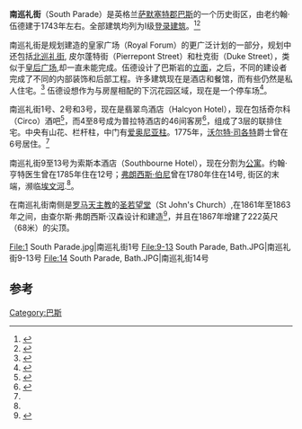 {{Infobox Historic Site
| name =南巡礼街
| native_name =South Parade
| image =South Parade Bath.jpg
| caption =
| locmapin = Somerset
| map_caption =
| coordinates = {{coord|51|22|49|N|2|21|45|W|display=inline,title}}
| location =英格兰[[萨默塞特郡|萨默塞特郡]][[巴斯|巴斯]]
| built =1743
| architect =老约翰·伍德
| architecture =[[乔治时代建筑|乔治时代建筑]]
| governing_body =
| designation1 =Grade I Listed Building
| designation1_offname =1至3号 （翡翠鸟酒店和奇尔科酒吧）；4至8号 （连续） （普拉特酒店）
| designation1_date =1950年6月12日<ref name="nos1to8"/>
| designation1_number =443617
| designation2 =Grade I Listed Building
| designation2_offname =9至13号（连续）索斯本酒店 14号
| designation2_date =1950年6月12日
| designation2_number =443619
}}
'''南巡礼街'''（South Parade）是英格兰[[萨默塞特郡|萨默塞特郡]][[巴斯|巴斯]]的一个历史街区，由老约翰·伍德建于1743年左右。全部建筑均列为I级[[登录建筑|登录建筑]]。<ref name="nos1to8">{{cite web|url=http://www.imagesofengland.org.uk/Details/Default.aspx?id=443617|archive-url=https://web.archive.org/web/20120531061957/http://www.imagesofengland.org.uk/Details/Default.aspx?id=443617|archive-date=2012-05-31|title=No 1 Nos 2 and 3 (The Halcyon Hotel) Nos 4 to 8 (consec) (Pratt's Hotel)|work=Images of England|publisher=English Heritage|accessdate=2009-07-29|dead-url=yes}}</ref><ref name="nos9to14">{{cite web|url=http://www.imagesofengland.org.uk/Details/Default.aspx?id=443619|archive-url=https://web.archive.org/web/20121018004705/http://www.imagesofengland.org.uk/Details/Default.aspx?id=443619|archive-date=2012-10-18|title=Nos 9 to 13 (consec) (Southbourne Hotel) No 14|work=Images of England|publisher=English Heritage|accessdate=2009-07-29|dead-url=yes}}</ref>

南巡礼街是规划建造的皇家广场（Royal Forum）的更广泛计划的一部分，规划中还包括[[北巡礼街|北巡礼街]], 皮尔蓬特街（Pierrepont Street）和杜克街（Duke Street），类似于[[皇后广场_(巴斯)|皇后广场]],却一直未能完成。伍德设计了巴斯岩的[[立面|立面]]，之后，不同的建设者完成了不同的内部装饰和后部工程。许多建筑现在是酒店和餐馆，而有些仍然是私人住宅。<ref>{{cite web |url=http://www.bathnes.gov.uk/SiteCollectionDocuments/Environment%20and%20Planning/Low%20res%20World%20Site%20Plan.pdf |title=Bath World Heritage Site Management Plan |publisher=Bath and North East Somerset Council |accessdate=2010-11-11 |archiveurl=https://web.archive.org/web/20120312080503/http://www.bathnes.gov.uk/SiteCollectionDocuments/Environment%20and%20Planning/Low%20res%20World%20Site%20Plan.pdf |archivedate=2012-03-12 |dead-url=no }}</ref> 伍德设想作为与房屋相配的下沉花园区域，现在是一个停车场<ref>{{cite book|last=Arnold |first=Dana|title=Reading architectural history - Looking Back And Ahead|publisher=Routledge|date=2002|page=119|chapter=Architecture in Britain 1530-1830|isbn=978-0-415-25050-4|chapter-url=https://books.google.com/books?id=ALDewIcLZJ4C&q=South+Parade+Bath+architecture+history&pg=PA118}}</ref>。
 
南巡礼街1号、2号和3号，现在是翡翠鸟酒店（Halcyon Hotel），现在包括奇尔科（Circo）酒吧<ref>{{cite web|url=http://www.thehalcyon.com/bar|title=Circo Bar & Lounge|publisher=The Halcyon Hotel|accessdate=2013-11-24|archive-date=2018-08-26|archive-url=https://web.archive.org/web/20180826184929/http://thehalcyon.com/bar|dead-url=no}}</ref>，而4至8号成为普拉特酒店的46间客房<ref>{{cite web|url=http://www.bath-hotels-cheap.com/brochure-pages/pratts-hotel-115666.html|title=Pratt's Hotel|publisher=Bath Hotels|accessdate=2009-07-30|archive-date=2021-01-16|archive-url=https://web.archive.org/web/20210116170157/http://www.bath-hotels-cheap.com/brochure-pages/pratts-hotel-115666.html|dead-url=no}}</ref>，组成了3层的联排住宅。中央有山花、栏杆柱，中门有[[爱奥尼亚柱式|爱奥尼亚柱]]。1775年，[[沃尔特·司各特|沃尔特·司各特]]爵士曾在6号居住。<ref name="nos1to8"/>

南巡礼街9至13号为索斯本酒店（Southbourne Hotel），现在分割为[[公寓|公寓]]。约翰·亨特医生曾在1785年住在12号；[[弗朗西斯·伯尼|弗朗西斯·伯尼]]曾在1780年住在14号, 街区的末端，濒临[[雅芳河_(布里斯托)|埃文河]].<ref name="nos9to14"/>。

在南巡礼街南侧是[[罗马天主教|罗马天主教]]的[[圣若望堂_(巴斯)|圣若望堂]]（St John's Church）,在1861年至1863年之间，由查尔斯·弗朗西斯·汉森设计和建造<ref>{{cite web|url=http://www.imagesofengland.org.uk/Details/Default.aspx?id=443620|archive-url=https://web.archive.org/web/20121024192007/http://www.imagesofengland.org.uk/Details/Default.aspx?id=443620|archive-date=2012-10-24|title=Roman Catholic Church of St John|work=Images of England|publisher=English Heritage|accessdate=2009-07-29|dead-url=yes}}</ref>，并且在1867年增建了222英尺（68米）的尖顶。

<gallery>
File:1 South Parade.jpg|南巡礼街1号
File:9-13 South Parade, Bath.JPG|南巡礼街9-13号
File:14 South Parade, Bath.JPG|南巡礼街14号
</gallery>

==参考==
{{reflist}}

[[Category:巴斯|Category:巴斯]]